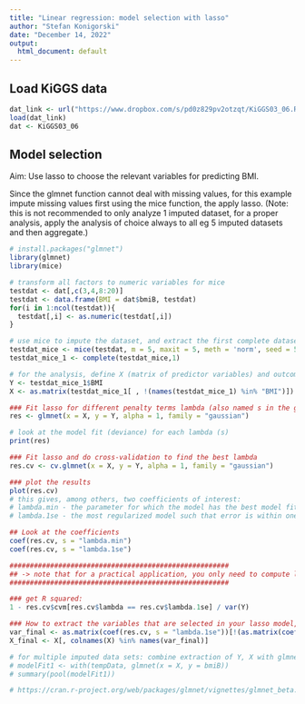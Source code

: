 ```yaml
---
title: "Linear regression: model selection with lasso"
author: "Stefan Konigorski"
date: "December 14, 2022"
output:
  html_document: default
---
```


## Load KiGGS data

```r
dat_link <- url("https://www.dropbox.com/s/pd0z829pv2otzqt/KiGGS03_06.RData?dl=1")
load(dat_link)
dat <- KiGGS03_06
```

## Model selection

Aim: Use lasso to choose the relevant variables for predicting BMI. 

Since the glmnet function cannot deal with missing values, for this example impute missing values first using the mice function, the apply lasso. (Note: this is not recommended to only analyze 1 imputed dataset, for a proper analysis, apply the analysis of choice always to all eg 5 imputed datasets and then aggregate.)

```r
# install.packages("glmnet")
library(glmnet)
library(mice)

# transform all factors to numeric variables for mice
testdat <- dat[,c(3,4,8:20)]
testdat <- data.frame(BMI = dat$bmiB, testdat)
for(i in 1:ncol(testdat)){
  testdat[,i] <- as.numeric(testdat[,i])
}

# use mice to impute the dataset, and extract the first complete dataset
testdat_mice <- mice(testdat, m = 5, maxit = 5, meth = 'norm', seed = 500)
testdat_mice_1 <- complete(testdat_mice,1)

# for the analysis, define X (matrix of predictor variables) and outcome Y (BMI)
Y <- testdat_mice_1$BMI
X <- as.matrix(testdat_mice_1[ , !(names(testdat_mice_1) %in% "BMI")])
```

```r
### Fit lasso for different penalty terms lambda (also named s in the glmnet functions)
res <- glmnet(x = X, y = Y, alpha = 1, family = "gaussian")

# look at the model fit (deviance) for each lambda (s)
print(res)
```

```r
### Fit lasso and do cross-validation to find the best lambda
res.cv <- cv.glmnet(x = X, y = Y, alpha = 1, family = "gaussian")

### plot the results
plot(res.cv)
# this gives, among others, two coefficients of interest:
# lambda.min - the parameter for which the model has the best model fit
# lambda.1se - the most regularized model such that error is within one standard error of the minimum.
```

```r
## Look at the coefficients
coef(res.cv, s = "lambda.min")
coef(res.cv, s = "lambda.1se")

######################################################
## -> note that for a practical application, you only need to compute line 55 to fit the model by cross-validating lambda, and then plot line 66 or 67 to see which variables have been selected
######################################################
```

```r
### get R squared:
1 - res.cv$cvm[res.cv$lambda == res.cv$lambda.1se] / var(Y)
```

```r
### How to extract the variables that are selected in your lasso model, e.g. if you then want to apply this model in another data set:
var_final <- as.matrix(coef(res.cv, s = "lambda.1se"))[!(as.matrix(coef(res.cv, s = "lambda.1se"))==0),]
X_final <- X[, colnames(X) %in% names(var_final)]
```

```r
# for multiple imputed data sets: combine extraction of Y, X with glmnet into one function, then use in with 
# modelFit1 <- with(tempData, glmnet(x = X, y = bmiB))
# summary(pool(modelFit1))

# https://cran.r-project.org/web/packages/glmnet/vignettes/glmnet_beta.pdf
```


